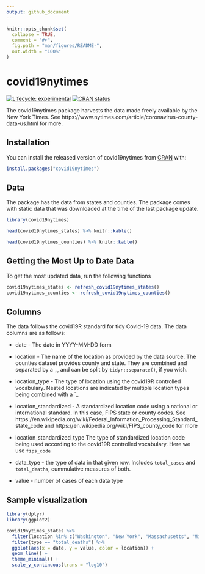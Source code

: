 ```yaml
---
output: github_document
---
```


<!-- README.md is generated from README.Rmd. Please edit that file -->

```r
knitr::opts_chunk$set(
  collapse = TRUE,
  comment = "#>",
  fig.path = "man/figures/README-",
  out.width = "100%"
)
```

# covid19nytimes

<!-- badges: start -->
[![Lifecycle: experimental](https://img.shields.io/badge/lifecycle-experimental-orange.svg)](https://www.tidyverse.org/lifecycle/#experimental)
[![CRAN status](https://www.r-pkg.org/badges/version/covid19nytimes)](https://CRAN.R-project.org/package=covid19nytimes)
<!-- badges: end -->

The  covid19nytimes package harvests the data made freely available by the New York Times. See https://www.nytimes.com/article/coronavirus-county-data-us.html for more.

## Installation

You can install the released version of covid19nytimes from [CRAN](https://CRAN.R-project.org) with:

``` r
install.packages("covid19nytimes")
```

## Data

The package has the data from states and counties. The package comes with static data that was downloaded at the time of the last package update.

```r
library(covid19nytimes)

head(covid19nytimes_states) %>% knitr::kable()

head(covid19nytimes_counties) %>% knitr::kable()

```

## Getting the Most Up to Date Data

To get the most updated data, run the following functions

```r
covid19nytimes_states <- refresh_covid19nytimes_states()
covid19nytimes_counties <- refresh_covid19nytimes_counties()
```

## Columns

The data follows the covid19R standard for tidy Covid-19 data. The data columns are as follows:

* date - The date in YYYY-MM-DD form
* location - The name of the location as provided by the data source. The counties dataset provides county and state. They are combined and separated by a `,`, and can be split by `tidyr::separate()`, if you wish.
* location_type - The type of location using the covid19R controlled vocabulary. Nested locations are indicated by multiple location types being combined with a `_
* location_standardized - A standardized location code using a national or international standard. In this case, FIPS state or county codes. See https://en.wikipedia.org/wiki/Federal_Information_Processing_Standard_state_code and https://en.wikipedia.org/wiki/FIPS_county_code for more
* location_standardized_type The type of standardized location code being used according to the covid19R controlled vocabulary. Here we use `fips_code`
* data_type - the type of data in that given row. Includes `total_cases` and `total_deaths`, cummulative measures of both.

* value - number of cases of each data type

## Sample visualization

```r
library(dplyr)
library(ggplot2)

covid19nytimes_states %>%
  filter(location %in% c("Washington", "New York", "Massachusetts", "Michigan", "Illinois")) %>%
  filter(type == "total_deaths") %>%
  ggplot(aes(x = date, y = value, color = location)) +
  geom_line() +
  theme_minimal() +
  scale_y_continuous(trans = "log10")
```
